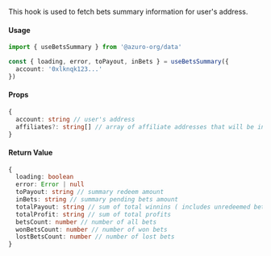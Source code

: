 
This hook is used to fetch bets summary information for user's address.

#### Usage

```ts
import { useBetsSummary } from '@azuro-org/data'

const { loading, error, toPayout, inBets } = useBetsSummary({
  account: '0xlknqk123...'
})
```

#### Props

```ts
{
  account: string // user's address
  affiliates?: string[] // array of affiliate addresses that will be included in data
}
```

#### Return Value

```ts
{
  loading: boolean
  error: Error | null
  toPayout: string // summary redeem amount
  inBets: string // summary pending bets amount
  totalPayout: string // sum of total winnins ( includes unredeemed bets )
  totalProfit: string // sum of total profits
  betsCount: number // number of all bets
  wonBetsCount: number // number of won bets
  lostBetsCount: number // number of lost bets
}
```
